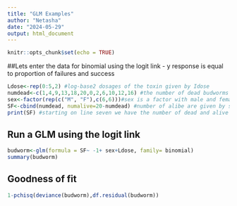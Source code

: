 ```yaml
---
title: "GLM Examples"
author: "Netasha"
date: "2024-05-29"
output: html_document
---
```


```r
knitr::opts_chunk$set(echo = TRUE)
```

##Lets enter the data for binomial using the logit link - y response is equal to proportion of failures and success
```r
Ldose<-rep(0:5,2) #log-base2 dosages of the toxin given by Idose
numdead<-c(1,4,9,13,18,20,0,2,6,10,12,16) #the number of dead budworms are given by the numdead
sex<-factor(rep(c("M", "F"),c(6,6)))#sex is a factor with male and female assignment
SF<-cbind(numdead, numalive=20-numdead) #number of alibe are given by subtracting 20 from numdead
print(SF) #starting on line seven we have the number of dead and alive females budwoms
```
## Run a GLM using the logit link
```r
budworm<-glm(formula = SF~ -1+ sex+Ldose, family= binomial)
summary(budworm)
```
## Goodness of fit 
```r
1-pchisq(deviance(budworm),df.residual(budworm))
```

